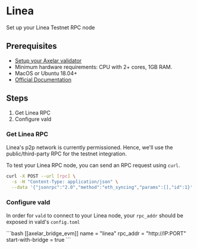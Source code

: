 # Linea


Set up your Linea Testnet RPC node

## Prerequisites

- [Setup your Axelar validator](/validator/setup)
- Minimum hardware requirements: CPU with 2+ cores, 1GB RAM.
- MacOS or Ubuntu 18.04+
- [Official Documentation](https://docs.linea.build/developers/useful-info)


## Steps
1. Get Linea RPC
2. Configure vald

### Get Linea RPC

Linea's p2p network is currently permissioned. Hence, we'll use the public/third-party RPC
for the testnet integration.

To test your Linea RPC node, you can send an RPC request using `curl`.

```bash
curl -X POST --url [rpc] \
  -s -H "Content-Type: application/json" \
  --data '{"jsonrpc":"2.0","method":"eth_syncing","params":[],"id":1}'
```

### Configure vald

In order for `vald` to connect to your Linea node, your `rpc_addr` should be exposed in
vald's `config.toml`


<tabs>
  <tab-item title="Testnet">
  ```bash
  [[axelar_bridge_evm]]
  name = "linea"
  rpc_addr = "http://IP:PORT"
  start-with-bridge = true
  ```
  </tab-item>
</tabs>